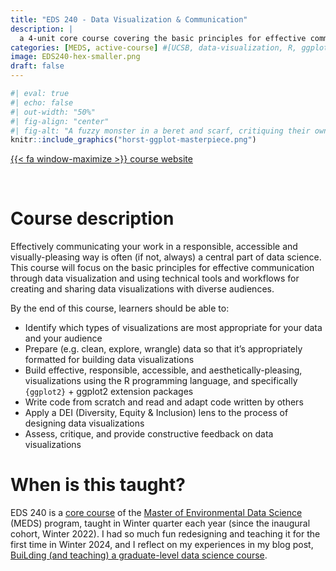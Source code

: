 ```yaml
---
title: "EDS 240 - Data Visualization & Communication"
description: |
  a 4-unit core course covering the basic principles for effective communication through data viz + lots of `{ggplot2}`!
categories: [MEDS, active-course] #[UCSB, data-visualization, R, ggplot]
image: EDS240-hex-smaller.png
draft: false
---
```


```r
#| eval: true
#| echo: false
#| out-width: "50%"
#| fig-align: "center"
#| fig-alt: "A fuzzy monster in a beret and scarf, critiquing their own column graph on a canvas in front of them while other assistant monsters (also in berets) carry over boxes full of elements that can be used to customize a graph (like themes and geometric shapes). In the background is a wall with framed data visualizations. Stylized text reads 'ggplot2: build a data masterpiece.'"
knitr::include_graphics("horst-ggplot-masterpiece.png")
```

::: {.center-text}
[{{< fa window-maximize >}} course website](https://eds-240-data-viz.github.io/){.btn target=_blank} 
:::

<!-- [{{< fa school >}} course catalog](https://bren.ucsb.edu/courses/eds-240){.btn target=_blank} -->

<br>

# Course description

Effectively communicating your work in a responsible, accessible and visually-pleasing way is often (if not, always) a central part of data science. This course will focus on the basic principles for effective communication through data visualization and using technical tools and workflows for creating and sharing data visualizations with diverse audiences.

By the end of this course, learners should be able to:

- Identify which types of visualizations are most appropriate for your data and your audience
- Prepare (e.g. clean, explore, wrangle) data so that it’s appropriately formatted for building data visualizations
- Build effective, responsible, accessible, and aesthetically-pleasing, visualizations using the R programming language, and specifically `{ggplot2}` + ggplot2 extension packages
- Write code from scratch and read and adapt code written by others
- Apply a DEI (Diversity, Equity & Inclusion) lens to the process of designing data visualizations
- Assess, critique, and provide constructive feedback on data visualizations

<!-- <br> -->

# When is this taught?

EDS 240 is a [core course](https://bren.ucsb.edu/masters-programs/master-environmental-data-science/academics-meds/meds-courses) of the [Master of Environmental Data Science](https://bren.ucsb.edu/masters-programs/master-environmental-data-science/academics-meds) (MEDS) program, taught in Winter quarter each year (since the inaugural cohort, Winter 2022). I had so much fun redesigning and teaching it for the first time in Winter 2024, and I reflect on my experiences in my blog post, [BuiLding (and teaching) a graduate-level data science course](https://samanthacsik.github.io/posts/2024-04-02-data-viz-course/).

